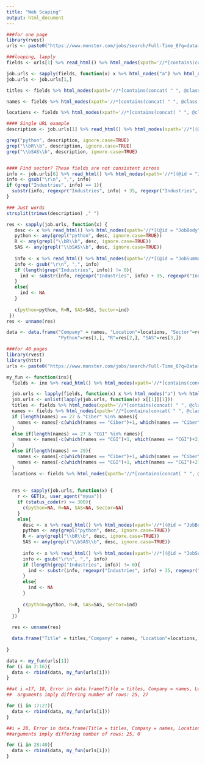 ```yaml
---
title: "Web Scaping"
output: html_document
---
```


```r
###for one page
library(rvest)
urls <- paste0("https://www.monster.com/jobs/search/Full-Time_8?q=data-scientist&kwdv=12258&page=", 1:40)

###looping, lapply
fields <- urls[1] %>% read_html() %>% html_nodes(xpath='//*[contains(concat( " ", @class, " " ), concat( " ", "js_result_details-left", " " ))]')

job.urls <- sapply(fields, function(x) x %>% html_nodes("a") %>% html_attr("href"))
job.urls <- job.urls[1,]

titles <- fields %>% html_nodes(xpath='//*[contains(concat( " ", @class, " " ), concat( " ", "jobTitle", " " ))]//span') %>% html_text() %>% trimws()

names <- fields %>% html_nodes(xpath='//*[contains(concat( " ", @class, " " ), concat( " ", "company", " " ))]//span') %>% html_text() %>% trimws()

locations <- fields %>% html_nodes(xpath='//*[contains(concat( " ", @class, " " ), concat( " ", "job-specs-location", " " ))]//p') %>% html_text() %>% trimws()

#### Single URL example
description <- job.urls[1] %>% read_html() %>% html_nodes(xpath='//*[(@id = "JobBody")]//*[contains(concat( " ", @class, " " ), concat( " ", "card-content", " " ))]') %>% html_text()

grep("python", description, ignore.case=TRUE)
grep("\\bR\\b", description, ignore.case=TRUE)
grep("\\bSAS\\b", description, ignore.case=TRUE)


#### Find sector? These fields are not consistent across 
info <- job.urls[6] %>% read_html() %>% html_nodes(xpath='//*[(@id = "JobSummary")]//*[contains(concat( " ", @class, " " ), concat( " ", "card-content", " " ))]') %>% html_text()
info <- gsub("\r\n", ",", info)
if (grep("Industries", info) == 1){
  substr(info, regexpr("Industries", info) + 35, regexpr("Industries", info)+100)
}

### Just words
strsplit(trimws(description) ," ")

res <- sapply(job.urls, function(x) {
   desc <- x %>% read_html() %>% html_nodes(xpath='//*[(@id = "JobBody")]//*[contains(concat( " ", @class, " " ), concat( " ", "card-content", " " ))]') %>% html_text()
   python <- any(grepl("python", desc, ignore.case=TRUE))
   R <- any(grepl("\\bR\\b", desc, ignore.case=TRUE))
   SAS <- any(grepl("\\bSAS\\b", desc, ignore.case=TRUE))
   
   info <- x %>% read_html() %>% html_nodes(xpath='//*[(@id = "JobSummary")]//*[contains(concat( " ", @class, " " ), concat( " ", "card-content", " " ))]') %>% html_text()
   info <- gsub("\r\n", ",", info)
   if (length(grep("Industries", info)) != 0){
     ind <- substr(info, regexpr("Industries", info) + 35, regexpr("Industries", info)+100)
   }
   else{
     ind <- NA
   }
   
   c(python=python, R=R, SAS=SAS, Sector=ind)
 })
res <- unname(res)

data <- data.frame("Company" = names, "Location"=locations, "Sector"=res[4,],
                   "Python"=res[1,], "R"=res[2,], "SAS"=res[3,])


```


```r
###for 40 pages
library(rvest)
library(httr)
urls <- paste0("https://www.monster.com/jobs/search/Full-Time_8?q=Data-Scientist&page=", 1:40)

my_fun <- function(inx){
  fields <- inx %>% read_html() %>% html_nodes(xpath='//*[contains(concat( " ", @class, " " ), concat( " ", "js_result_details-left", " " ))]')

  job.urls <- lapply(fields, function(x) x %>% html_nodes("a") %>% html_attr("href"))
  job.urls <- unlist(lapply(job.urls, function(x) x[[1]][1]))
  titles <- fields %>% html_nodes(xpath='//*[contains(concat( " ", @class, " " ), concat( " ", "jobTitle", " " ))]//span') %>% html_text() %>% trimws()
  names <- fields %>% html_nodes(xpath='//*[contains(concat( " ", @class, " " ), concat( " ", "company", " " ))]//span') %>% html_text() %>% trimws()
  if (length(names) == 27 & "Ciber" %in% names){
    names <- names[-c(which(names == "Ciber")+1, which(names == "Ciber")+2)]
  }
  else if(length(names) == 27 & "CGI" %in% names){
    names <- names[-c(which(names == "CGI")+1, which(names == "CGI")+2)]
  }
  else if(length(names) == 29){
    names <- names[-c(which(names == "Ciber")+1, which(names == "Ciber")+2)]
    names <- names[-c(which(names == "CGI")+1, which(names == "CGI")+2)]
  }
  locations <- fields %>% html_nodes(xpath='//*[contains(concat( " ", @class, " " ), concat( " ", "job-specs-location", " " ))]//p') %>% html_text() %>% trimws()
  
  
  res <- sapply(job.urls, function(x) {
    r <- GET(x, user_agent("myua"))
    if (status_code(r) >= 300){
      c(python=NA, R=NA, SAS=NA, Sector=NA)
    }
    else{
      desc <- x %>% read_html() %>% html_nodes(xpath='//*[(@id = "JobBody")]//*[contains(concat( " ", @class, " " ), concat( " ", "card-content", " " ))]') %>% html_text()
      python <- any(grepl("python", desc, ignore.case=TRUE))
      R <- any(grepl("\\bR\\b", desc, ignore.case=TRUE))
      SAS <- any(grepl("\\bSAS\\b", desc, ignore.case=TRUE))
   
      info <- x %>% read_html() %>% html_nodes(xpath='//*[(@id = "JobSummary")]//*[contains(concat( " ", @class, " " ), concat( " ", "card-content", " " ))]') %>% html_text()
      info <- gsub("\r\n", ",", info)
      if (length(grep("Industries", info)) != 0){
        ind <- substr(info, regexpr("Industries", info) + 35, regexpr("Industries", info)+100)
      }
      else{
        ind <- NA
      }
   
      c(python=python, R=R, SAS=SAS, Sector=ind)
    }
  })
  
  res <- unname(res)

  data.frame("Title" = titles,"Company" = names, "Location"=locations, "Sector"=res[4,],"Python"=res[1,], "R"=res[2,], "SAS"=res[3,])
  
}

data <- my_fun(urls[1])
for (i in 2:16){
  data <- rbind(data, my_fun(urls[i]))
}

##at i =17, 18, Error in data.frame(Title = titles, Company = names, Location = locations,  : 
##  arguments imply differing number of rows: 25, 27

for (i in 17:27){
  data <- rbind(data, my_fun(urls[i]))
}

##i = 28, Error in data.frame(Title = titles, Company = names, Location = locations,  : 
##arguments imply differing number of rows: 25, 0

for (i in 28:40){
  data <- rbind(data, my_fun(urls[i]))
}

```


